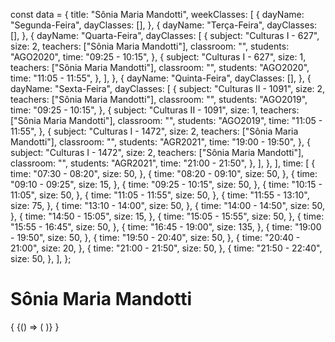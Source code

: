 const data = {
  title: "Sônia Maria Mandotti",
  weekClasses: [
    {
      dayName: "Segunda-Feira",
      dayClasses: [],
    },
    {
      dayName: "Terça-Feira",
      dayClasses: [],
    },
    {
      dayName: "Quarta-Feira",
      dayClasses: [
        {
          subject: "Culturas I - 627",
          size: 2,
          teachers: ["Sônia Maria Mandotti"],
          classroom: "",
          students: "AGO2020",
          time: "09:25 - 10:15",
        },
        {
          subject: "Culturas I - 627",
          size: 1,
          teachers: ["Sônia Maria Mandotti"],
          classroom: "",
          students: "AGO2020",
          time: "11:05 - 11:55",
        },
      ],
    },
    {
      dayName: "Quinta-Feira",
      dayClasses: [],
    },
    {
      dayName: "Sexta-Feira",
      dayClasses: [
        {
          subject: "Culturas II - 1091",
          size: 2,
          teachers: ["Sônia Maria Mandotti"],
          classroom: "",
          students: "AGO2019",
          time: "09:25 - 10:15",
        },
        {
          subject: "Culturas II - 1091",
          size: 1,
          teachers: ["Sônia Maria Mandotti"],
          classroom: "",
          students: "AGO2019",
          time: "11:05 - 11:55",
        },
        {
          subject: "Culturas I - 1472",
          size: 2,
          teachers: ["Sônia Maria Mandotti"],
          classroom: "",
          students: "AGR2021",
          time: "19:00 - 19:50",
        },
        {
          subject: "Culturas I - 1472",
          size: 2,
          teachers: ["Sônia Maria Mandotti"],
          classroom: "",
          students: "AGR2021",
          time: "21:00 - 21:50",
        },
      ],
    },
  ],
  time: [
    {
      time: "07:30 - 08:20",
      size: 50,
    },
    {
      time: "08:20 - 09:10",
      size: 50,
    },
    {
      time: "09:10 - 09:25",
      size: 15,
    },
    {
      time: "09:25 - 10:15",
      size: 50,
    },
    {
      time: "10:15 - 11:05",
      size: 50,
    },
    {
      time: "11:05 - 11:55",
      size: 50,
    },
    {
      time: "11:55 - 13:10",
      size: 75,
    },
    {
      time: "13:10 - 14:00",
      size: 50,
    },
    {
      time: "14:00 - 14:50",
      size: 50,
    },
    {
      time: "14:50 - 15:05",
      size: 15,
    },
    {
      time: "15:05 - 15:55",
      size: 50,
    },
    {
      time: "15:55 - 16:45",
      size: 50,
    },
    {
      time: "16:45 - 19:00",
      size: 135,
    },
    {
      time: "19:00 - 19:50",
      size: 50,
    },
    {
      time: "19:50 - 20:40",
      size: 50,
    },
    {
      time: "20:40 - 21:00",
      size: 20,
    },
    {
      time: "21:00 - 21:50",
      size: 50,
    },
    {
      time: "21:50 - 22:40",
      size: 50,
    },
  ],
};

# Sônia Maria Mandotti

<div>
  {
    <BrowserOnly>
      {() => (
        <Grid
          title={data.title}
          weekClasses={data.weekClasses}
          time={data.time}
        />
      )}
    </BrowserOnly>
  }
</div>
